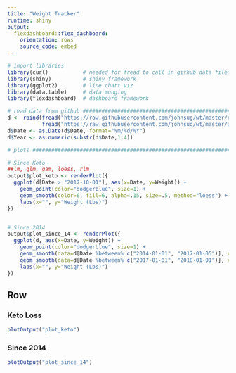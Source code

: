 ```yaml
---
title: "Weight Tracker"
runtime: shiny
output:
  flexdashboard::flex_dashboard:
    orientation: rows
    source_code: embed
---
```


```r
# import libraries
library(curl)           # needed for fread to call in github data files
library(shiny)          # shiny framework
library(ggplot2)        # line chart viz
library(data.table)     # data munging
library(flexdashboard)  # dashboard framework

# read data from github ##########################################################################
d <- rbind(fread("https://raw.githubusercontent.com/johnsug/wt/master/recent_wt.csv"), 
           fread("https://raw.githubusercontent.com/johnsug/wt/master/archived_wt.csv"))
d$Date <- as.Date(d$Date, format="%m/%d/%Y")
d$Year <- as.numeric(substr(d$Date,1,4))

# plots ##########################################################################################

# Since Keto
##lm, glm, gam, loess, rlm
output$plot_keto <- renderPlot({
  ggplot(d[Date > "2017-10-01"], aes(x=Date, y=Weight)) + 
    geom_point(color="dodgerblue", size=1) + 
    geom_smooth(color=6, fill=6, alpha=.15, size=.5, method="loess") +
    labs(x="", y="Weight (Lbs)")
})


# Since 2014
output$plot_since_14 <- renderPlot({
  ggplot(d, aes(x=Date, y=Weight)) + 
    geom_point(color="dodgerblue", size=1) + 
    geom_smooth(data=d[Date %between% c("2014-01-01", "2017-01-05")], color=6, fill=6, alpha=.15, size=.5, method="loess", span=.25) + 
    geom_smooth(data=d[Date %between% c("2017-01-01", "2018-01-01")], color=6, fill=6, alpha=.15, size=.5, method="loess", span=.50) + 
    labs(x="", y="Weight (Lbs)")
})


```

Row {data-height=250}
---------------------------------------

### Keto Loss
```r
plotOutput("plot_keto")
```

### Since 2014
```r
plotOutput("plot_since_14")
```
